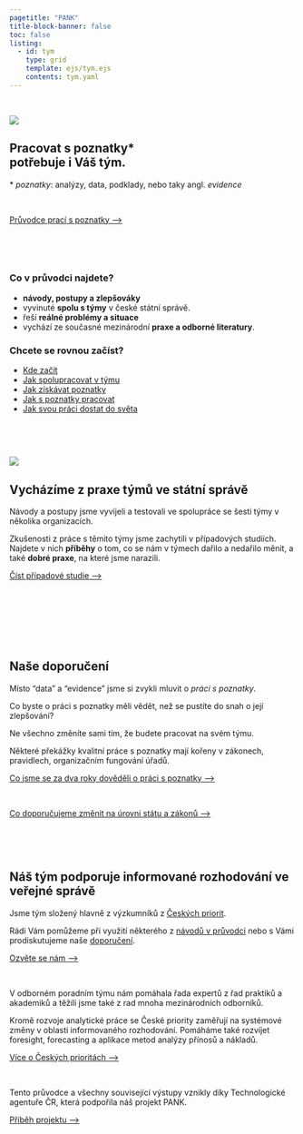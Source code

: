 ```yaml
---
pagetitle: "PANK"
title-block-banner: false
toc: false
listing: 
  - id: tym
    type: grid
    template: ejs/tym.ejs
    contents: tym.yaml
---
```


:::{.column-page}

<br />

::: {.grid}

::: {.g-col-12 .g-col-md-6}

![](images/ilustrace_1.png){.image-front}

:::

::: {.g-col-12 .g-col-md-6 .cntnr}

## [Pracovat s poznatky*<br>potřebuje i Váš tým.]{.hero-red}

:::{.vocab-key}
\* *poznatky*: analýzy, data, podklady, nebo taky angl.&nbsp;*evidence*
:::

<br />

:::{.btn .btn-primary}
[Průvodce prací s poznatky&nbsp;⟶](/pruvodce)
:::

<br />

:::

:::

:::{.strip .column-page}

:::{.aside}

<br />

:::

:::{.grid}

::::{.g-col-12 .g-col-md-6}

### Co v průvodci najdete?

:::{.front-listing-left}

- **návody, postupy a zlepšováky**
- vyvinuté **spolu s týmy** v české státní správě.
- řeší **reálné problémy a situace**
- vychází ze současné mezinárodní **praxe a odborné literatury**.
:::

::::

:::{.g-col-12 .g-col-md-6}

### Chcete se rovnou začíst?

:::{.front-listing-right}


- [Kde začít](/pruvodce/kde-zacit)  
- [Jak spolupracovat v týmu](/pruvodce/list-rizeni.html) 
- [Jak získávat poznatky](/pruvodce/list-ziskavani.html)   
- [Jak s poznatky pracovat](/pruvodce/list-metody.html)   
- [Jak svou práci dostat do světa](/pruvodce/list-vyuziti.html) 

:::
:::

<br />


:::

:::

:::{.grid}

:::{.g-col-12 .g-col-md-6}

<br />

![](images/mj_1.png){.image-front}
:::


:::{.g-col-12 .g-col-md-6}


## Vycházíme z praxe týmů ve státní správě

Návody a postupy jsme vyvíjeli a testovali ve spolupráce se šesti týmy v několika organizacích.   

Zkušenosti z práce s těmito týmy jsme zachytili v případových studiích.  
Najdete v nich **příběhy** o tom, co se nám v týmech dařilo a nedařilo měnit, a také **dobré praxe**, na které jsme narazili.

:::{.btn .btn-primary}
[Číst případové studie&nbsp;⟶](/pripadove-studie)
:::

<br />
<br />

:::
:::

<br />

:::{.strip .column-page}

:::{.aside}
<br />
:::

## Naše doporučení

:::{.container}

:::{.row}

:::{.col .col-12 .col-md-6}

Místo "data" a "evidence" jsme si zvykli mluvit o *práci s poznatky*. 

Co byste o práci s poznatky měli vědět, než se pustíte do snah o její zlepšování?

:::

:::{.col .col-12 .col-md-6}

Ne všechno změníte sami tím, že budete pracovat na svém týmu. 

Některé překážky kvalitní práce s poznatky mají kořeny v zákonech, pravidlech, organizačním fungování úřadů.

:::
:::

:::{.row}

:::{.col .col-12 .col-md-6}

:::{.btn .btn-primary}
[Co jsme se za dva roky dověděli o práci s poznatky&nbsp;⟶](/teze-tymy)
:::
<br />
:::

:::{.col .col-12 .col-md-6}

:::{.btn .btn-primary}
[Co doporučujeme změnit na úrovni státu a zákonů&nbsp;⟶](/doporuceni)
:::
<br />
:::
:::

:::
:::
:::

<br />

## Náš tým podporuje informované rozhodování ve veřejné správě

Jsme tým složený hlavně z výzkumníků z [Českých priorit](https://ceskepriority.cz).

Rádi Vám pomůžeme při využití některého z [návodů v průvodci](/pruvodce) nebo s Vámi prodiskutujeme naše [doporučení](/doporuceni).

:::{.btn .btn-primary}
[Ozvěte se nám&nbsp;⟶](mailto:email@ceskepriority.cz)
:::

<br />



:::{.d-none .d-sm-block}


:::{#tym}
:::

:::



V odborném poradním týmu nám pomáhala řada expertů z řad praktiků a akademiků a těžili jsme také z rad mnoha mezinárodních odborníků.

Kromě rozvoje analytické práce se České priority zaměřují na systémové změny v oblasti informovaného rozhodování. Pomáháme také rozvíjet foresight, forecasting a aplikace metod analýzy přínosů a nákladů.

:::{.btn .btn-primary}
[Více o Českých prioritách&nbsp;⟶](https://ceskepriority.cz)
:::

<br />

Tento průvodce a všechny související výstupy vznikly díky Technologické agentuře ČR, která podpořila náš projekt PANK. 

:::{.btn .btn-primary}
[Příběh projektu&nbsp;⟶](/pribeh-projektu)
:::


